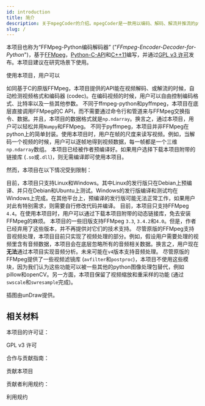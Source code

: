 ```yaml
---
id: introduction
title: 简介
description: 关于mpegCoder的介绍。mpegCoder是一款用以编码、解码、解流并推流的python包。该项目完全依托于FFMpeg构建。
slug: /
---
```




本项目也称为“FFMpeg-Python编码解码器” ("*FFmpeg-Encoder-Decoder-for-Python*")，基于[FFMpeg<IconExternalLink/>][link-ffmpeg]，[Python-C-API<IconExternalLink/>][link-python-c-api]和[C++11<IconExternalLink/>][link-cpp11]编写，并通过[GPL v3 许可<IconExternalLink/>][git-license]发布。本项目建议在研究场景下使用。

使用本项目，用户可以

<KeenSlider>
  <FeatureCase
    Svg={require('/img/undraw_circuit_board_4c4d.svg').default}
    title='利用FFMpeg的所有视频编码器'>
    如同基于C的原版FFMpeg，本项目提供的API能在视频解码、或解流的时候，自动检测视频格式和编码器 (codec)。在编码视频的时候，用户可以自由控制编码格式、比特率以及一些其他参数。
  </FeatureCase>
  <FeatureCase
    Svg={require('/img/undraw_video_files_fu10.svg').default}
    title='直达FFMpeg核心'>
    不同于<Link href='https://github.com/kkroening/ffmpeg-python' alt='ffmpeg-python'>ffmpeg-python<IconExternalLink/></Link>和<Link href='https://github.com/deuteronomy-works/pyffmpeg' alt='pyffmpeg'>pyffmpeg<IconExternalLink/></Link>，本项目在底层直接调用FFMpeg的C API，而不需要通过命令行和管道来与FFMpeg交换指令、数据。并且，本项目的数据格式就是<Link href='https://numpy.org/doc/stable/reference/generated/numpy.ndarray.html' alt='np.ndarray'><code>np.ndarray</code><IconExternalLink/></Link>。换言之，通过本项目，用户可以轻松并用<Link href='https://numpy.org' alt='Numpy'><code>Numpy</code><IconExternalLink/></Link>和FFMpeg。
  </FeatureCase>
  <FeatureCase
    Svg={require('/img/undraw_image_focus_wm20.svg').default}
    title='帧级别的API'>
    不同于<Link href='https://github.com/deuteronomy-works/pyffmpeg' alt='pyffmpeg'>pyffmpeg<IconExternalLink/></Link>，本项目并非FFMpeg在python上的简单封装。使用本项目时，用户在帧的尺度来读写视频。例如，当解码一个视频的时候，用户可以逐帧地得到视频数据，每一帧都是一个三维<Link href='https://numpy.org/doc/stable/reference/generated/numpy.ndarray.html' alt='np.ndarray'><code>np.ndarray</code><IconExternalLink/></Link>数组。
  </FeatureCase>
  <FeatureCase
    Svg={require('/img/undraw_completing_6bhr.svg').default}
    title='预编译的包'>
    本项目已经被作者预编译好。如果用户选择下载本项目附带的链接库 (<code>.so</code>或<code>.dll</code>)，则无需编译即可使用本项目。
  </FeatureCase>
</KeenSlider>

然而，本项目在以下情况受到限制：

<KeenSlider>
  <FeatureCase
    Svg={require('/img/undraw_design_components_9vy6.svg').default}
    title='平台限制'>
    目前，本项目只支持Linux和Windows。其中Linux的发行版只在Debian上预编译、并只在Debian和Ubuntu上测试。Windows的发行版编译和测试均在Windows上完成。在其他平台上，预编译的发行版可能无法正常工作，如果用户对此有特别需求，则需要自行修改代码并编译。
  </FeatureCase>
  <FeatureCase
    Svg={require('/img/undraw_version_control_re_mg66.svg').default}
    title='版本限制'>
    目前，本项目只支持FFMpeg <code>4.4</code>。在使用本项目时，用户可以通过下载本项目附带的动态链接库，免去安装FFMpeg的麻烦。 本项目的一些旧版支持FFMpeg <code>3.3</code>, <code>3.4.2</code>和<code>4.0</code>。但是，作者已经弃用了这些版本，并不再提供对它们的技术支持。
  </FeatureCase>
  <FeatureCase
    Svg={require('/img/undraw_compose_music_ovo2.svg').default}
    title='不支持音频处理'>
    尽管原版的FFMpeg支持音视频处理，本项目目前只实现了视频处理的部分。例如，假设用户需要处理的视频里含有音频数据，本项目会在底层忽略所有的音频相关数据。换言之，用户现在<b>无法</b>通过本项目实现音频分析。未来可能在<code>v4</code>版本支持音频处理。
  </FeatureCase>
  <FeatureCase
    Svg={require('/img/undraw_creativity_wqmm.svg').default}
    title='不支持滤镜'>
    尽管原版的FFMpeg提供了一些视频滤镜库 (<Link href='http://ffmpeg.org/doxygen/trunk/group__lavfi.html' alt='libavfilter'><code>avfilter</code><IconExternalLink/></Link>和<Link href='http://ffmpeg.org/doxygen/trunk/group__lpp.html' alt='libpostproc'><code>postproc</code><IconExternalLink/></Link>)，本项目不使用这些模块，因为我们认为这些功能可以被一些其他的python图像处理包替代，例如<Link href='https://pypi.org/project/Pillow' alt='Pillow'>pillow<IconExternalLink/></Link>和<Link href='https://pypi.org/project/opencv-python' alt='OpenCV Python'>openCV<IconExternalLink/></Link>。另一方面，本项目保留了视频缩放和重采样的功能 (通过<Link href='http://ffmpeg.org/doxygen/trunk/group__libsws.html' alt='libswscale'><code>swscale</code><IconExternalLink/></Link>和<Link href='http://ffmpeg.org/doxygen/trunk/group__lswr.html' alt='libswresample'><code>swresample</code><IconExternalLink/></Link>完成)。
  </FeatureCase>
</KeenSlider>

<p className="right noemph">
  插图由<Link href='https://undraw.co' alt='unDraw'>unDraw<IconExternalLink/></Link>提供。
</p>

## 相关材料

本项目的许可证：

<p>
  <DarkButton to="https://github.com/cainmagi/FFmpeg-Encoder-Decoder-for-Python/blob/master/LICENSE" icon={octLaw16}>
    GPL v3 许可
  </DarkButton>
</p>

合作与贡献指南：

<p>
  <DarkButton to="https://github.com/cainmagi/FFmpeg-Encoder-Decoder-for-Python/blob/master/CONTRIBUTING.md" icon={octRepoForked16}>
    贡献本项目
  </DarkButton>
</p>

贡献者利用规约：

<p>
  <DarkButton to="https://github.com/cainmagi/FFmpeg-Encoder-Decoder-for-Python/blob/master/CODE_OF_CONDUCT.md" icon={octShareAndroid16}>
    利用规约
  </DarkButton>
</p>


[git-ffmpeg-python]:https://github.com/kkroening/ffmpeg-python "ffmpeg-python"
[git-pyffmpeg]:https://github.com/deuteronomy-works/pyffmpeg "pyffmpeg"
[git-license]:https://github.com/cainmagi/FFmpeg-Encoder-Decoder-for-Python/blob/master/LICENSE
[link-cpp11]:https://en.cppreference.com/w/ "C++ 11"
[link-python-c-api]:https://docs.python.org/3/c-api/index.html "Python-C-API"
[link-ffmpeg]:https://ffmpeg.org "FFMpeg"
